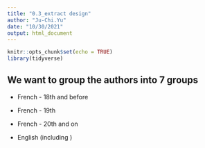 ```yaml
---
title: "0.3_extract design"
author: "Ju-Chi.Yu"
date: "10/30/2021"
output: html_document
---
```


```r
knitr::opts_chunk$set(echo = TRUE)
library(tidyverse)
```

## We want to group the authors into 7 groups

+ French - 18th and before

+ French - 19th

+ French - 20th and on

+ English (including )
